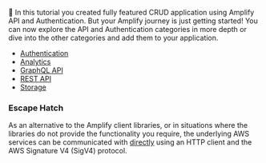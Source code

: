 👏  In this tutorial you created fully featured CRUD application using Amplify API and Authentication. 
But your Amplify journey is just getting started! You can now explore the API and Authentication categories 
in more depth or dive into the other categories and add them to your application.

- [Authentication](/lib/auth/getting-started)
- [Analytics](/lib/analytics/getting-started)
- [GraphQL API](/lib/graphqlapi/getting-started)
- [REST API](/lib/restapi/getting-started)
- [Storage](/lib/storage/getting-started)

### Escape Hatch

As an alternative to the Amplify client libraries, or in situations where the libraries do not provide the functionality you require,
the underlying AWS services can be communicated with [directly](/lib/project-setup/escape-hatch)
using an HTTP client and the AWS Signature V4 (SigV4) protocol.
